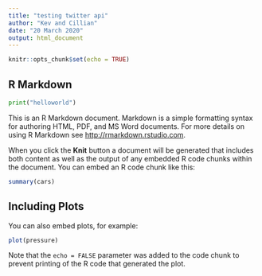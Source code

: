 ```yaml
---
title: "testing twitter api"
author: "Kev and Cillian"
date: "20 March 2020"
output: html_document
---
```


```r
knitr::opts_chunk$set(echo = TRUE)
```

## R Markdown

```python

print("helloworld")

```


This is an R Markdown document. Markdown is a simple formatting syntax for authoring HTML, PDF, and MS Word documents. For more details on using R Markdown see <http://rmarkdown.rstudio.com>.

When you click the **Knit** button a document will be generated that includes both content as well as the output of any embedded R code chunks within the document. You can embed an R code chunk like this:

```r
summary(cars)
```

## Including Plots

You can also embed plots, for example:

```r
plot(pressure)
```

Note that the `echo = FALSE` parameter was added to the code chunk to prevent printing of the R code that generated the plot.
